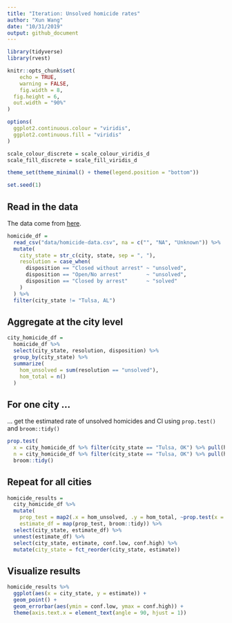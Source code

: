 ```yaml
---
title: "Iteration: Unsolved homicide rates"
author: "Xun Wang"
date: "10/31/2019"
output: github_document
---
```


```r
library(tidyverse)
library(rvest)

knitr::opts_chunk$set(
	echo = TRUE,
	warning = FALSE,
	fig.width = 8, 
  fig.height = 6,
  out.width = "90%"
)

options(
  ggplot2.continuous.colour = "viridis",
  ggplot2.continuous.fill = "viridis"
)

scale_colour_discrete = scale_colour_viridis_d
scale_fill_discrete = scale_fill_viridis_d

theme_set(theme_minimal() + theme(legend.position = "bottom"))

set.seed(1)
```

## Read in the data

The data come from [here](https://github.com/washingtonpost/data-homicides). 

```r
homicide_df = 
  read_csv("data/homicide-data.csv", na = c("", "NA", "Unknown")) %>%
  mutate(
    city_state = str_c(city, state, sep = ", "),
    resolution = case_when(
      disposition == "Closed without arrest" ~ "unsolved",
      disposition == "Open/No arrest"        ~ "unsolved",
      disposition == "Closed by arrest"      ~ "solved"
    )
  ) %>% 
  filter(city_state != "Tulsa, AL")
```

## Aggregate at the city level

```r
city_homicide_df =
  homicide_df %>% 
  select(city_state, resolution, disposition) %>% 
  group_by(city_state) %>% 
  summarize(
    hom_unsolved = sum(resolution == "unsolved"),
    hom_total = n()
  )
```

## For one city ...

... get the estimated rate of unsolved homicides and CI using `prop.test()` and `broom::tidy()`

```r
prop.test(
  x = city_homicide_df %>% filter(city_state == "Tulsa, OK") %>% pull(hom_unsolved), 
  n = city_homicide_df %>% filter(city_state == "Tulsa, OK") %>% pull(hom_total)) %>% 
  broom::tidy()
```

## Repeat for all cities

```r
homicide_results = 
  city_homicide_df %>% 
  mutate(
    prop_test = map2(.x = hom_unsolved, .y = hom_total, ~prop.test(x = .x, n = .y)),
    estimate_df = map(prop_test, broom::tidy)) %>% 
  select(city_state, estimate_df) %>% 
  unnest(estimate_df) %>% 
  select(city_state, estimate, conf.low, conf.high) %>% 
  mutate(city_state = fct_reorder(city_state, estimate))
```

## Visualize results

```r
homicide_results %>% 
  ggplot(aes(x = city_state, y = estimate)) + 
  geom_point() + 
  geom_errorbar(aes(ymin = conf.low, ymax = conf.high)) +  
  theme(axis.text.x = element_text(angle = 90, hjust = 1))
```
